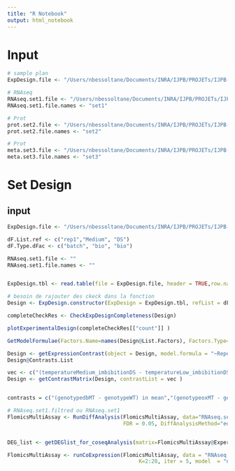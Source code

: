 ```yaml
---
title: "R Notebook"
output: html_notebook
---
```


# Input
```r
# sample plan
ExpDesign.file <- "/Users/nbessoltane/Documents/INRA/IJPB/PROJETs/IJPB-Bioinfo/FLOMICs/R-Flomics/rflomics/inst/ExamplesFiles/ecoseed/condition.txt"

# RNAseq
RNAseq.set1.file <- "/Users/nbessoltane/Documents/INRA/IJPB/PROJETs/IJPB-Bioinfo/FLOMICs/R-Flomics/rflomics/inst/ExamplesFiles/ecoseed/transcriptome_ecoseed.txt"
RNAseq.set1.file.names <- "set1"

# Prot
prot.set2.file <- "/Users/nbessoltane/Documents/INRA/IJPB/PROJETs/IJPB-Bioinfo/FLOMICs/R-Flomics/rflomics/inst/ExamplesFiles/ecoseed/proteome_ecoseed.txt"
prot.set2.file.names <- "set2"

# Prot
meta.set3.file <- "/Users/nbessoltane/Documents/INRA/IJPB/PROJETs/IJPB-Bioinfo/FLOMICs/R-Flomics/rflomics/inst/ExamplesFiles/ecoseed/metabolome_ecoseed.txt"
meta.set3.file.names <- "set3"

```

# Set Design

## input 
```r

ExpDesign.file <- "/Users/nbessoltane/Documents/INRA/IJPB/PROJETs/IJPB-Bioinfo/FLOMICs/R-Flomics/rflomics/inst/ExamplesFiles/ecoseed/condition.txt"

dF.List.ref <- c("rep1","Medium", "DS")
dF.Type.dFac <- c("batch", "bio", "bio")

RNAseq.set1.file <- ""
RNAseq.set1.file.names <- ""



```

```r

ExpDesign.tbl <- read.table(file = ExpDesign.file, header = TRUE,row.names = 1)

# besoin de rajouter des ckeck dans la fonction
Design <- ExpDesign.constructor(ExpDesign = ExpDesign.tbl, refList = dF.List.ref, typeList = dF.Type.dFac)

completeCheckRes <- CheckExpDesignCompleteness(Design)

plotExperimentalDesign(completeCheckRes[["count"]] )

GetModelFormulae(Factors.Name=names(Design@List.Factors), Factors.Type=Design@Factors.Type)

Design <- getExpressionContrast(object = Design, model.formula = "~Repeat + temperature + imbibition + temperature:imbibition")
Design@Contrasts.List

vec <- c("(temperatureMedium_imbibitionDS - temperatureLow_imbibitionDS)", "(temperatureLow_imbibitionDS - temperatureElevated_imbibitionDS)")
Design <- getContrastMatrix(Design, contrastList = vec )



```


```r

contrasts = c("(genotypedbMT - genotypeWT) in mean","(genotypeoxMT - genotypeWT) in mean")

# RNAseq.set1.filtred ou RNAseq.set1
FlomicsMultiAssay <- RunDiffAnalysis(FlomicsMultiAssay, data="RNAseq.set1.filtred", contrastList = contrasts , 
                                     FDR = 0.05, DiffAnalysisMethod="edgeRglmfit", clustermq=NULL)



```

```r

DEG_list <- getDEGlist_for_coseqAnalysis(matrix=FlomicsMultiAssay@ExperimentList[["RNAseq.set1.filtred"]]@metadata$DiffExpAnal[["mergeDGE"]], colnames  = c("H1", "H2"), mergeType = "union")

FlomicsMultiAssay <- runCoExpression(FlomicsMultiAssay, data = "RNAseq.set1.filtred", "coseq", DEG_list, 
                                          K=2:20, iter = 5, model  = "normal", transformation="arcsin", normFactors="TMM")

```

